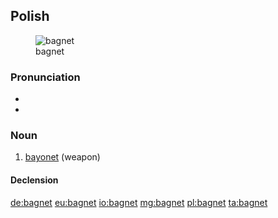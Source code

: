 ==Polish==
{{wikipedia|lang=pl}}
[[Image:Bayonette-p1000740.jpg|thumb|bagnet]]

===Pronunciation===
* {{IPA|[ˈbaɡnɛt]|lang=pl}}
* {{audio|Pl-bagnet.ogg|Audio}}

===Noun===
{{infl|pl|noun|g=m}}

# [[bayonet]] (weapon)

====Declension====
{{pl-decl-noun
|bagnet|bagnety
|bagnetu|bagnetów
|bagnetowi|bagnetom
|bagnet|bagnety
|bagnetem|bagnetami
|bagnecie|bagnetach
|bagnecie|bagnety
}}

[[de:bagnet]]
[[eu:bagnet]]
[[io:bagnet]]
[[mg:bagnet]]
[[pl:bagnet]]
[[ta:bagnet]]